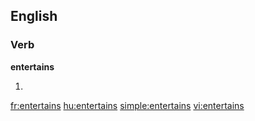 
==English==

===Verb===
'''entertains'''

# {{third-person singular of|[[entertain]]}}

[[fr:entertains]]
[[hu:entertains]]
[[simple:entertains]]
[[vi:entertains]]